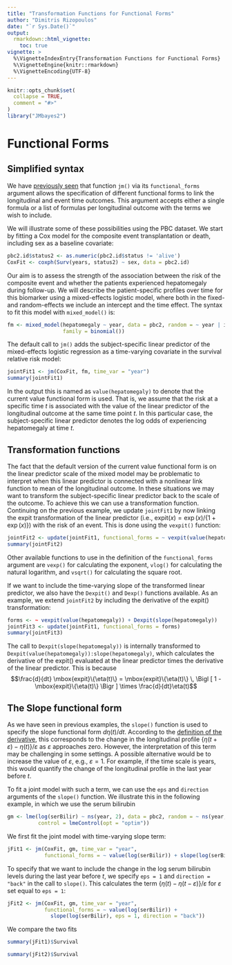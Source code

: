 ```yaml
---
title: "Transformation Functions for Functional Forms"
author: "Dimitris Rizopoulos"
date: "`r Sys.Date()`"
output:
  rmarkdown::html_vignette:
    toc: true
vignette: >
  %\VignetteIndexEntry{Transformation Functions for Functional Forms}
  %\VignetteEngine{knitr::rmarkdown}
  %\VignetteEncoding{UTF-8}
---
```


```r
knitr::opts_chunk$set(
  collapse = TRUE,
  comment = "#>"
)
library("JMbayes2")
```

# Functional Forms
## Simplified syntax
We have [previously seen](https://drizopoulos.github.io/JMbayes2/articles/JMbayes2.html#functional-forms-1) that function `jm()` via its `functional_forms` argument allows the specification of different functional forms to link the longitudinal and event time outcomes. This argument accepts either a single formula or a list of formulas per longitudinal outcome with the terms we wish to include.

We will illustrate some of these possibilities using the PBC dataset. We start by fitting a Cox model for the composite event transplantation or death, including sex as a baseline covariate:
```r
pbc2.id$status2 <- as.numeric(pbc2.id$status != 'alive')
CoxFit <- coxph(Surv(years, status2) ~ sex, data = pbc2.id)
```

Our aim is to assess the strength of the association between the risk of the composite event and whether the patients experienced hepatomegaly during follow-up. We will describe the patient-specific profiles over time for this biomarker using a mixed-effects logistic model, where both in the fixed- and random-effects we include an intercept and the time effect. The syntax to fit this model with `mixed_model()` is:
```r
fm <- mixed_model(hepatomegaly ~ year, data = pbc2, random = ~ year | id, 
                  family = binomial())
```

The default call to `jm()` adds the subject-specific linear predictor of the mixed-effects logistic regression as a time-varying covariate in the survival relative risk model:
```r
jointFit1 <- jm(CoxFit, fm, time_var = "year")
summary(jointFit1)
```

In the output this is named as `value(hepatomegaly)` to denote that the current value functional form is used. That is, we assume that the risk at a specific time $t$ is associated with the value of the linear predictor of the longitudinal outcome at the same time point $t$. In this particular case, the subject-specific linear predictor denotes the log odds of experiencing hepatomegaly at time $t$.

## Transformation functions
The fact that the default version of the current value functional form is on the linear predictor scale of the mixed model may be problematic to interpret when this linear predictor is connected with a nonlinear link function to mean of the longitudinal outcome. In these situations we may want to transform the subject-specific linear predictor back to the scale of the outcome. To achieve this we can use a transformation function. Continuing on the previous example, we update `jointFit1` by now linking the expit transformation of the linear predictor (i.e., $\mbox{expit}(x) = \exp(x) / \{1 + \exp(x)\}$) with the risk of an event. This is done using the `vexpit()` function:
```r
jointFit2 <- update(jointFit1, functional_forms = ~ vexpit(value(hepatomegaly)))
summary(jointFit2)
```

Other available functions to use in the definition of the `functional_forms` argument are `vexp()` for calculating the exponent, `vlog()` for calculating the natural logarithm, and `vsqrt()` for calculating the square root.

If we want to include the time-varying slope of the transformed linear predictor, we also have the `Dexpit()` and `Dexp()` functions available. As an example, we extend `jointFit2` by including the derivative of the $\mbox{expit}()$ transformation:
```r
forms <- ~ vexpit(value(hepatomegaly)) + Dexpit(slope(hepatomegaly))
jointFit3 <- update(jointFit1, functional_forms = forms)
summary(jointFit3)
```

The call to `Dexpit(slope(hepatomegaly))` is internally transformed to `Dexpit(value(hepatomegaly)):slope(hepatomegaly)`, which calculates the derivative of the $\mbox{expit}()$ evaluated at the linear predictor times the derivative of the linear predictor. This is because $$\frac{d}{dt} \mbox{expit}\{\eta(t)\} = \mbox{expit}\{\eta(t)\} \, \Bigl [ 1 - \mbox{expit}\{\eta(t)\} \Bigr ] \times \frac{d}{dt}\eta(t)$$

## The Slope functional form
As we have seen in previous examples, the `slope()` function is used to specify the slope functional form $d \eta(t)/dt$. According to the [definition of the derivative](https://en.wikipedia.org/wiki/Derivative#Rigorous_definition), this corresponds to the change in the longitudinal profile $\{\eta(t + \varepsilon) - \eta(t)\}/ \varepsilon$ as $\varepsilon$ approaches zero. However, the interpretation of this term may be challenging in some settings. A possible alternative would be to increase the value of $\varepsilon$, e.g., $\varepsilon = 1$. For example, if the time scale is years, this would quantify the change of the longitudinal profile in the last year before $t$.

To fit a joint model with such a term, we can use the `eps` and `direction` arguments of the `slope()` function. We illustrate this in the following example, in which we use the serum bilirubin
```r
gm <- lme(log(serBilir) ~ ns(year, 2), data = pbc2, random = ~ ns(year, 2) | id,
          control = lmeControl(opt = "optim"))
```

We first fit the joint model with time-varying slope term:
```r
jFit1 <- jm(CoxFit, gm, time_var = "year",
            functional_forms = ~ value(log(serBilir)) + slope(log(serBilir)))
```

To specify that we want to include the change in the log serum bilirubin levels during the last year before $t$, we specify `eps = 1` and `direction = "back"` in the call to `slope()`. This calculates the term $\{\eta(t) - \eta(t - \varepsilon)\} / \varepsilon$ for $\varepsilon$ set equal to `eps = 1`:
```r
jFit2 <- jm(CoxFit, gm, time_var = "year",
            functional_forms = ~ value(log(serBilir)) + 
              slope(log(serBilir), eps = 1, direction = "back"))
```

We compare the two fits
```r
summary(jFit1)$Survival

summary(jFit2)$Survival
```
